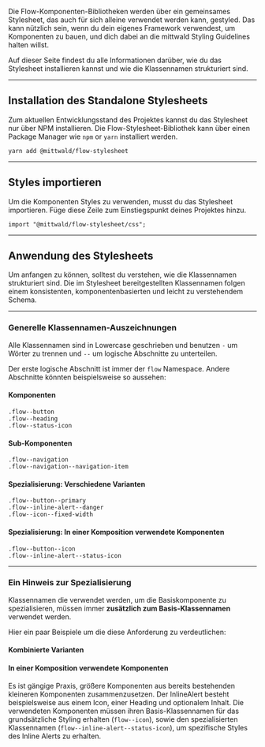 Die Flow-Komponenten-Bibliotheken werden über ein gemeinsames Stylesheet, das
auch für sich alleine verwendet werden kann, gestyled. Das kann nützlich sein,
wenn du dein eigenes Framework verwendest, um Komponenten zu bauen, und dich
dabei an die mittwald Styling Guidelines halten willst.

Auf dieser Seite findest du alle Informationen darüber, wie du das Stylesheet
installieren kannst und wie die Klassennamen strukturiert sind.

---

## Installation des Standalone Stylesheets

Zum aktuellen Entwicklungsstand des Projektes kannst du das Stylesheet nur über
NPM installieren. Die Flow-Stylesheet-Bibliothek kann über einen Package Manager
wie `npm` or `yarn` installiert werden.

```
yarn add @mittwald/flow-stylesheet
```

---

## Styles importieren

Um die Komponenten Styles zu verwenden, musst du das Stylesheet importieren.
Füge diese Zeile zum Einstiegspunkt deines Projektes hinzu.

```
import "@mittwald/flow-stylesheet/css";
```

---

## Anwendung des Stylesheets

Um anfangen zu können, solltest du verstehen, wie die Klassennamen strukturiert
sind. Die im Stylesheet bereitgestellten Klassennamen folgen einem konsistenten,
komponentenbasierten und leicht zu verstehendem Schema.

---

### Generelle Klassennamen-Auszeichnungen

Alle Klassennamen sind in Lowercase geschrieben und benutzen `-` um Wörter zu
trennen und `--` um logische Abschnitte zu unterteilen.

Der erste logische Abschnitt ist immer der `flow` Namespace. Andere Abschnitte
könnten beispielsweise so aussehen:

#### Komponenten

```
.flow--button
.flow--heading
.flow--status-icon
```

#### Sub-Komponenten

```
.flow--navigation
.flow--navigation--navigation-item
```

#### Spezialisierung: Verschiedene Varianten

```
.flow--button--primary
.flow--inline-alert--danger
.flow--icon--fixed-width
```

#### Spezialisierung: In einer Komposition verwendete Komponenten

```
.flow--button--icon
.flow--inline-alert--status-icon
```

---

### Ein Hinweis zur Spezialisierung

Klassennamen die verwendet werden, um die Basiskomponente zu spezialisieren,
müssen immer **zusätzlich zum Basis-Klassennamen** verwendet werden.

Hier ein paar Beispiele um die diese Anforderung zu verdeutlichen:

<LiveCodeEditor example="variants" />

#### Kombinierte Varianten

<LiveCodeEditor example="multiple-variants" />

#### In einer Komposition verwendete Komponenten

Es ist gängige Praxis, größere Komponenten aus bereits bestehenden kleineren
Komponenten zusammenzusetzen. Der InlineAlert besteht beispielsweise aus einem
Icon, einer Heading und optionalem Inhalt. Die verwendeten Komponenten müssen
ihren Basis-Klassennamen für das grundsätzliche Styling erhalten (`flow--icon`),
sowie den spezialisierten Klassennamen (`flow--inline-alert--status-icon`), um
spezifische Styles des Inline Alerts zu erhalten.

<LiveCodeEditor example="composition" />
